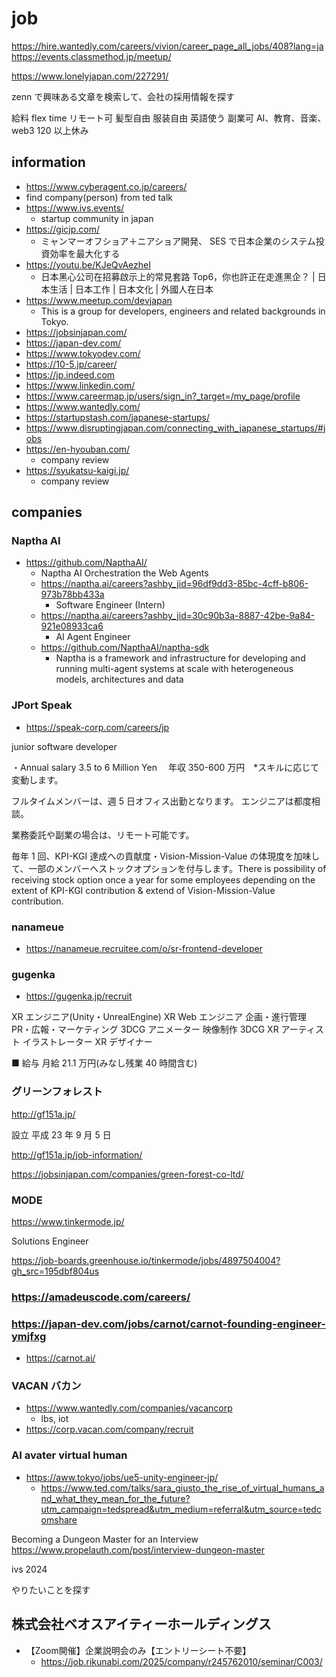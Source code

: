 # job

https://hire.wantedly.com/careers/vivion/career_page_all_jobs/408?lang=ja
https://events.classmethod.jp/meetup/

https://www.lonelyjapan.com/227291/

zenn で興味ある文章を検索して、会社の採用情報を探す

給料
flex time
リモート可
髪型自由
服装自由
英語使う
副業可
AI、教育、音楽、web3
120 以上休み

## information

- https://www.cyberagent.co.jp/careers/
- find company(person) from ted talk
- https://www.ivs.events/
  - startup community in japan
- https://gicjp.com/
  - ミャンマーオフショア＋ニアショア開発、 SES で日本企業のシステム投資効率を最大化する
- https://youtu.be/KJeQvAezheI
  - 日本黑心公司在招募啟示上的常見套路 Top6，你也許正在走進黑企？ | 日本生活 | 日本工作 | 日本文化 | 外國人在日本
- https://www.meetup.com/devjapan
  - This is a group for developers, engineers and related backgrounds in Tokyo.
- https://jobsinjapan.com/
- https://japan-dev.com/
- https://www.tokyodev.com/
- https://10-5.jp/career/
- https://jp.indeed.com
- https://www.linkedin.com/
- https://www.careermap.jp/users/sign_in?_target=/my_page/profile
- https://www.wantedly.com/
- https://startupstash.com/japanese-startups/
- https://www.disruptingjapan.com/connecting_with_japanese_startups/#jobs
- https://en-hyouban.com/
  - company review
- https://syukatsu-kaigi.jp/
  - company review

## companies

### Naptha AI

- https://github.com/NapthaAI/
  - Naptha AI Orchestration the Web Agents
  - https://naptha.ai/careers?ashby_jid=96df9dd3-85bc-4cff-b806-973b78bb433a
    - Software Engineer (Intern)
  - https://naptha.ai/careers?ashby_jid=30c90b3a-8887-42be-9a84-921e08933ca6
    - AI Agent Engineer
  - https://github.com/NapthaAI/naptha-sdk
    - Naptha is a framework and infrastructure for developing and running multi-agent systems at scale with heterogeneous models, architectures and data

### JPort Speak

- https://speak-corp.com/careers/jp

junior software developer

・Annual salary 3.5 to 6 Million Yen 　年収 350-600 万円　\*スキルに応じて変動します。

フルタイムメンバーは、週 5 日オフィス出勤となります。 エンジニアは都度相談。

業務委託や副業の場合は、リモート可能です。

毎年 1 回、KPI-KGI 達成への貢献度・Vision-Mission-Value の体現度を加味して、一部のメンバーへストックオプションを付与します。There is possibility of receiving stock option once a year for some employees depending on the extent of KPI-KGI contribution & extend of Vision-Mission-Value contribution.

### nanameue

- https://nanameue.recruitee.com/o/sr-frontend-developer

### gugenka

- https://gugenka.jp/recruit

XR エンジニア(Unity・UnrealEngine)
XR Web エンジニア
企画・進行管理
PR・広報・マーケティング
3DCG アニメーター
映像制作
3DCG XR アーティスト
イラストレーター
XR デザイナー

■ 給与 月給 21.1 万円(みなし残業 40 時間含む)

### グリーンフォレスト

http://gf151a.jp/

設立 平成 23 年 9 月 5 日

http://gf151a.jp/job-information/

https://jobsinjapan.com/companies/green-forest-co-ltd/

### MODE

https://www.tinkermode.jp/

Solutions Engineer

https://job-boards.greenhouse.io/tinkermode/jobs/4897504004?gh_src=195dbf804us

### https://amadeuscode.com/careers/

### https://japan-dev.com/jobs/carnot/carnot-founding-engineer-ymjfxg

- https://carnot.ai/

### VACAN バカン

- https://www.wantedly.com/companies/vacancorp
  - lbs, iot
- https://corp.vacan.com/company/recruit

### AI avater virtual human

- https://aww.tokyo/jobs/ue5-unity-engineer-jp/
  - https://www.ted.com/talks/sara_giusto_the_rise_of_virtual_humans_and_what_they_mean_for_the_future?utm_campaign=tedspread&utm_medium=referral&utm_source=tedcomshare


Becoming a Dungeon Master for an Interview
https://www.propelauth.com/post/interview-dungeon-master

ivs 2024

やりたいことを探す

## 株式会社ベオスアイティーホールディングス

- 【Zoom開催】企業説明会のみ【エントリーシート不要】
  - https://job.rikunabi.com/2025/company/r245762010/seminar/C003/